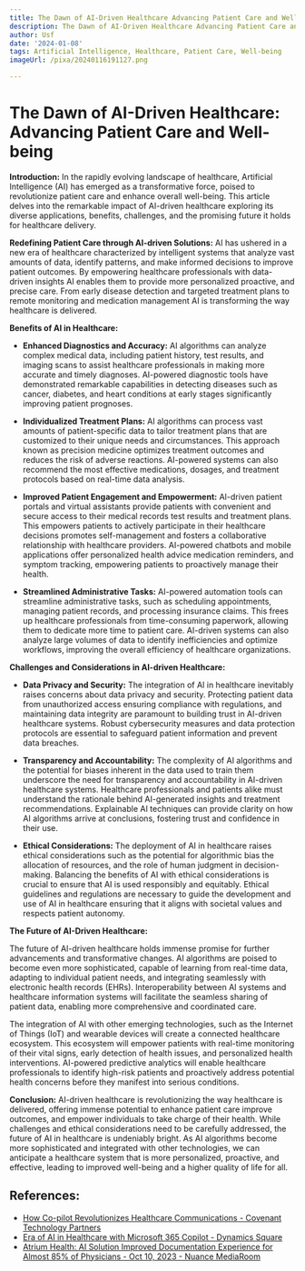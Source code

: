 ```yaml
---
title: The Dawn of AI-Driven Healthcare Advancing Patient Care and Well-being
description: The Dawn of AI-Driven Healthcare Advancing Patient Care and Well-being
author: Usf
date: '2024-01-08'
tags: Artificial Intelligence, Healthcare, Patient Care, Well-being
imageUrl: /pixa/20240116191127.png

---
```

# The Dawn of AI-Driven Healthcare: Advancing Patient  Care and Well-being

**Introduction:**
In the rapidly evolving landscape of healthcare, Artificial Intelligence (AI) has emerged as a transformative force, poised to revolutionize patient care and enhance overall  well-being. This article delves into the  remarkable impact of AI-driven healthcare exploring its diverse applications, benefits,  challenges, and the promising future it holds for healthcare delivery.

**Redefining Patient Care through  AI-driven Solutions:**
AI has ushered in a new era  of healthcare characterized by intelligent systems that analyze vast amounts of data, identify patterns,  and make informed decisions to  improve patient outcomes.  By empowering healthcare professionals with data-driven insights AI enables them to provide more personalized proactive, and precise care. From early disease detection  and targeted treatment plans to remote monitoring and medication  management AI is  transforming the way  healthcare is delivered.

**Benefits of AI in Healthcare:**

- **Enhanced  Diagnostics  and Accuracy:** AI algorithms  can analyze complex medical data, including patient  history,  test results, and imaging scans to assist healthcare professionals in making more accurate and timely diagnoses. AI-powered diagnostic tools have demonstrated remarkable capabilities in detecting diseases such as cancer, diabetes, and  heart conditions at early stages significantly improving patient prognoses.

- **Individualized Treatment Plans:** AI algorithms can process vast amounts of  patient-specific data to tailor treatment plans that are customized to their unique needs and circumstances.  This approach known as precision medicine  optimizes treatment outcomes and reduces the risk of  adverse reactions.  AI-powered systems can also recommend the most effective medications, dosages, and  treatment protocols based on real-time data analysis.

- **Improved Patient Engagement and Empowerment:** AI-driven patient portals and virtual assistants provide patients with convenient and secure access to their medical records test results and treatment plans. This empowers patients to actively participate  in their  healthcare decisions promotes self-management and fosters a collaborative relationship with healthcare providers. AI-powered  chatbots and mobile applications offer personalized health advice medication reminders, and symptom tracking, empowering patients to proactively  manage their health.

- **Streamlined Administrative Tasks:** AI-powered automation tools can streamline administrative tasks, such as scheduling appointments, managing patient records, and  processing  insurance claims.  This  frees up healthcare professionals from time-consuming paperwork, allowing them to dedicate more time to patient care. AI-driven systems can also analyze  large volumes of data to identify inefficiencies  and optimize workflows, improving the overall efficiency of healthcare organizations.

**Challenges and Considerations in AI-driven Healthcare:**

- **Data Privacy  and Security:** The integration of AI in healthcare inevitably raises concerns about  data privacy and security. Protecting patient data from unauthorized  access ensuring compliance with regulations, and maintaining data integrity are  paramount to building trust in AI-driven healthcare systems. Robust cybersecurity measures and data protection protocols are essential to safeguard patient information and prevent data  breaches.

-  **Transparency and Accountability:** The complexity of  AI algorithms and the potential for biases inherent in the  data used to train them underscore the  need for transparency and accountability in AI-driven  healthcare systems. Healthcare professionals and patients alike must understand the rationale behind AI-generated insights and  treatment recommendations. Explainable AI techniques can  provide clarity on  how AI algorithms arrive  at conclusions, fostering trust and confidence in their  use.

- **Ethical Considerations:** The deployment of AI in healthcare  raises ethical considerations such as the potential for  algorithmic  bias the allocation of resources, and the role of human judgment in decision-making. Balancing the benefits of AI with ethical considerations is crucial to ensure that AI is used responsibly and equitably. Ethical  guidelines and  regulations are necessary to guide the development  and use of AI in healthcare ensuring that it aligns with societal values and respects patient autonomy.

**The Future of AI-Driven Healthcare:**

The future of AI-driven healthcare holds immense promise  for further  advancements and transformative changes. AI  algorithms are poised  to become even more sophisticated, capable of learning  from real-time data,  adapting to individual patient needs, and integrating seamlessly with  electronic  health records (EHRs). Interoperability between AI systems and  healthcare information systems will facilitate the seamless sharing of patient data, enabling more comprehensive and coordinated care.

The integration of AI with other  emerging technologies, such as the Internet of Things (IoT) and wearable devices will create a  connected healthcare ecosystem. This ecosystem  will empower patients with real-time monitoring of their  vital signs, early detection of health issues, and  personalized health interventions. AI-powered predictive analytics will enable  healthcare professionals to identify high-risk  patients and proactively address potential  health concerns before they manifest into serious  conditions.

**Conclusion:**
AI-driven healthcare is revolutionizing the way healthcare is delivered,  offering immense potential to enhance patient care improve outcomes, and empower individuals to take charge of their health. While challenges and ethical considerations  need to be carefully addressed, the future of AI in healthcare is undeniably bright. As AI algorithms become more sophisticated and integrated with other technologies, we  can anticipate a healthcare  system that is more personalized, proactive, and effective, leading to improved well-being and a higher quality of life for  all.

## References:
- [How Co-pilot Revolutionizes Healthcare Communications - Covenant Technology Partners](https://covenanttechnologypartners.com/2023/07/26/how-co-pilot-revolutionizes-healthcare-communications/)
- [Era of AI in Healthcare with Microsoft 365 Copilot - Dynamics Square](https://www.dynamicssquare.com/blog/ai-in-healthcare-with-microsoft-365-copilot/)
- [Atrium Health: AI Solution Improved Documentation Experience for Almost 85% of Physicians - Oct 10, 2023 - Nuance MediaRoom](https://news.nuance.com/2023-10-10-Atrium-Health-AI-Solution-Improved-Documentation-Experience-for-Almost-85-of-Physicians)

